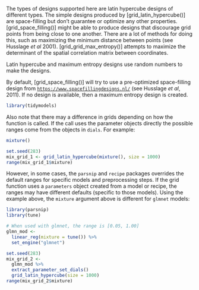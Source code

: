 The types of designs supported here are latin hypercube designs of different types. The simple designs produced by [grid_latin_hypercube()] are space-filling but don't guarantee or optimize any other properties. [grid_space_filling()] might be able to produce designs that discourage grid points from being close to one another. There are a lot of methods for doing this, such as maximizing the minimum distance between points (see Husslage _et al_ 2001). [grid_grid_max_entropy()] attempts to maximize the determinant of the spatial correlation matrix between coordinates.
 
Latin hypercube and maximum entropy designs use random numbers to make the designs. 

By default, [grid_space_filling()] will try to use a pre-optimized space-filling design from [`https://www.spacefillingdesigns.nl/`](https://www.spacefillingdesigns.nl/) (see Husslage _et al_, 2011). If no design is available, then a maximum entropy design is created. 

```r
library(tidymodels)
```

Also note that there may a difference in grids depending on how the function is called. If the call uses the parameter objects directly the possible ranges come from the objects in `dials`. For example: 

```r
mixture()

set.seed(283)
mix_grid_1 <- grid_latin_hypercube(mixture(), size = 1000)
range(mix_grid_1$mixture)
```

However, in some cases, the `parsnip` and `recipe` packages overrides the default ranges for specific models and preprocessing steps. If the grid function uses a `parameters` object created from a model or recipe, the ranges may have different defaults (specific to those models). Using the example above, the `mixture` argument above is different for `glmnet` models: 

```r
library(parsnip)
library(tune)

# When used with glmnet, the range is [0.05, 1.00]
glmn_mod <-
  linear_reg(mixture = tune()) %>%
  set_engine("glmnet")

set.seed(283)
mix_grid_2 <-
  glmn_mod %>% 
  extract_parameter_set_dials()
  grid_latin_hypercube(size = 1000)
range(mix_grid_2$mixture)
```

